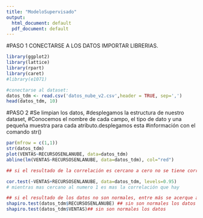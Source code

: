 ---
title: "ModeloSupervisado"
output:
  html_document: default
  pdf_document: default
---

#PASO 1 CONECTARSE A LOS DATOS IMPORTAR LIBRERIAS.

```{r}
library(ggplot2)
library(lattice)
library(rpart)
library(caret)
#library(e1071)

#conectarse al dataset: 
datos_tdm <- read.csv('datos_nube_v2.csv',header = TRUE, sep=',')
head(datos_tdm, 10)


```
#PASO 2 
#Se limpian los datos, 
#desplegamos la estructura de nuestro dataset,
#Conocemos el nombre de cada campo, el tipo de dato y una pequeña muestra para cada atributo.desplegamos esta #información con el comando str()


```{r paso2}

par(mfrow = c(1,1))
str(datos_tdm)  
plot(VENTAS~RECURSOSENLANUBE, data=datos_tdm)
abline(lm(VENTAS~RECURSOSENLANUBE, data=datos_tdm), col="red")

## si el resultado de la correlación es cercano a cero no se tiene correlación 

cor.test(~VENTAS+RECURSOSENLANUBE, data=datos_tdm, levels=0.95)
# mientras mas cercano al numero 1 es mas la correlación que hay

## si el resultado de los datos no son normales, entre más se acerque al 1 si son normales en caso contrario no lo son y no sirve esta técnica de correlación y se debe de evaluar otra tecnica
shapiro.test(datos_tdm$RECURSOSENLANUBE) ## sin son normales los datos
shapiro.test(datos_tdm$VENTAS)## sin son normales los datos         


```

